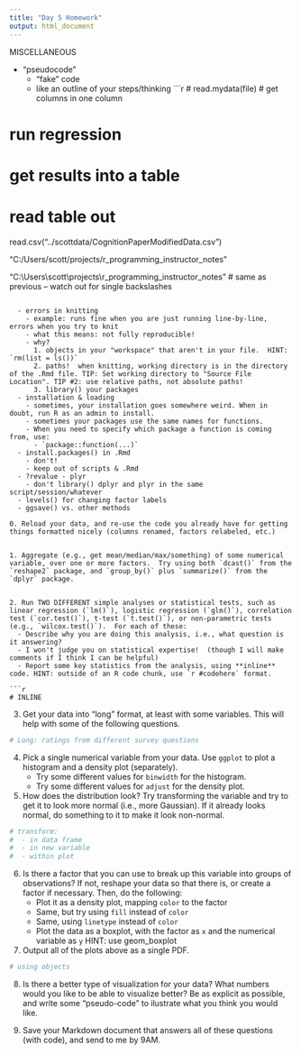 ```yaml
---
title: "Day 5 Homework"
output: html_document
---
```


MISCELLANEOUS

  - "pseudocode"
    - "fake" code
    -  like an outline of your steps/thinking
```r
# read.mydata(file)
# get columns in one column

# run regression

# get results into a table

# read table out
read.csv("../scottdata/CognitionPaperModifiedData.csv")

"C:/Users/scott/projects/r_programming_instructor_notes"

"C:\\Users\\scott\\projects\\r_programming_instructor_notes" # same as previous -- watch out for single backslashes

```
    
  - errors in knitting
    - example: runs fine when you are just running line-by-line, errors when you try to knit
    - what this means: not fully reproducible!
    - why?
      1. objects in your "workspace" that aren't in your file.  HINT: `rm(list = ls())`
      2. paths!  when knitting, working directory is in the directory of the .Rmd file. TIP: Set working directory to "Source File Location". TIP #2: use relative paths, not absolute paths!
      3. library() your packages
  - installation & loading
    - sometimes, your installation goes somewhere weird. When in doubt, run R as an admin to install.
    - sometimes your packages use the same names for functions.
    - When you need to specify which package a function is coming from, use:
      - `package::function(...)`
  - install.packages() in .Rmd
    - don't!
    - keep out of scripts & .Rmd 
  - ?revalue - plyr
    - don't library() dplyr and plyr in the same script/session/whatever
  - levels() for changing factor labels
  - ggsave() vs. other methods

0. Reload your data, and re-use the code you already have for getting things formatted nicely (columns renamed, factors relabeled, etc.)


1. Aggregate (e.g., get mean/median/max/something) of some numerical variable, over one or more factors.  Try using both `dcast()` from the `reshape2` package, and `group_by()` plus `summarize()` from the `dplyr` package.


2. Run TWO DIFFERENT simple analyses or statistical tests, such as linear regression (`lm()`), logistic regression (`glm()`), correlation test (`cor.test()`), t-test (`t.test()`), or non-parametric tests (e.g., `wilcox.test()`).  For each of these:
  - Describe why you are doing this analysis, i.e., what question is it answering?
  - I won't judge you on statistical expertise!  (though I will make comments if I think I can be helpful)
  - Report some key statistics from the analysis, using **inline** code. HINT: outside of an R code chunk, use `r #codehere` format.
  
```r
# INLINE
```

3. Get your data into "long" format, at least with some variables.  This will help with some of the following questions.

```r
# Long: ratings from different survey questions
```

4. Pick a single numerical variable from your data.  Use `ggplot` to plot a histogram and a density plot (separately).
   - Try some different values for `binwidth` for the histogram.
   - Try some different values for `adjust` for the density plot.


5. How does the distribution look?  Try transforming the variable and try to get it to look more normal (i.e., more Gaussian).  If it already looks normal, do something to it to make it look non-normal.

```r
# transform:
#  - in data frame
#  - in new variable
#  - within plot
```

6. Is there a factor that you can use to break up this variable into groups of observations?  If not, reshape your data so that there is, or create a factor if necessary.  Then, do the following:
   - Plot it as a density plot, mapping `color` to the factor
   - Same, but try using `fill` instead of `color`
   - Same, using `linetype` instead of `color`
   - Plot the data as a boxplot, with the factor as `x` and the numerical variable as `y`  HINT: use geom_boxplot


7. Output all of the plots above as a single PDF.

```r
# using objects
```

8. Is there a better type of visualization for your data?  What numbers would you like to be able to visualize better?  Be as explicit as possible, and write some "pseudo-code" to ilustrate what you think you would like.


9. Save your Markdown document that answers all of these questions (with code), and send to me by 9AM.



